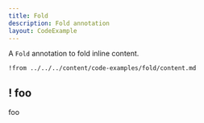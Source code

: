 ```yaml
---
title: Fold
description: Fold annotation
layout: CodeExample
---
```



A `Fold` annotation to fold inline content.

<UsageAndPreview>

```mdx page.md
!from ../../../content/code-examples/fold/content.md
```

<Preview />

</UsageAndPreview>

## ! foo

foo

